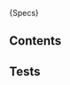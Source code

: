 
[//]: # (import Specs from '@ovhcloud/ods-core/src/components/breadcrumb/docs/spec.md';)

<Description>{Specs}</Description>

## Contents
<SpecsBreadcrumbContents />

## Tests
<SpecsBreadcrumbTests />
